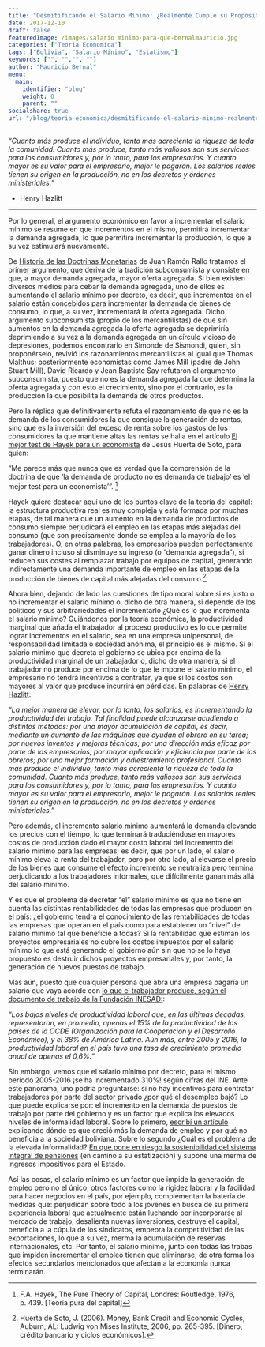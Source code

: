 ```yaml
---
title: "Desmitificando el Salario Mínimo: ¿Realmente Cumple su Propósito?"
date: 2017-12-10
draft: false
featuredImage: /images/salario minimo-para-que-bernalmauricio.jpg
categories: ["Teoria Economica"]
tags: ["Bolivia", "Salario Mínimo", "Estatismo"]
keywords: ["", "","", ""]
author: "Mauricio Bernal"
menu:
  main:
    identifier: "blog"
    weight: 0 
    parent: ""
socialshare: true
url: "/blog/teoria-economica/desmitificando-el-salario-minimo-realmente-cumple-su-proposito/"
---
```


*"Cuanto más produce el individuo, tanto más acrecienta la riqueza de toda la comunidad. Cuanto más produce, tanto más valiosos son sus servicios para los consumidores y, por lo tanto, para los empresarios. Y cuanto mayor es su valor para el empresario, mejor le pagarán. Los salarios reales tienen su origen en la producción, no en los decretos y órdenes ministeriales."* 

- Henry Hazlitt

---


Por lo general, el argumento económico en favor a incrementar el salario mínimo se resume en que incrementos en el mismo, permitirá incrementar la demanda agregada, lo que permitirá incrementar la producción, lo que a su vez estimulará nuevamente.

De [Historia de las Doctrinas Monetarias](https://archive.org/details/JuanRamnRalloHistoriaDeLasDoctrinasMonetarias/page/n46) de Juan Ramón Rallo tratamos el primer argumento, que deriva de la tradición subconsumista y consiste en que, a mayor demanda agregada, mayor oferta agregada. Si bien existen diversos medios para cebar la demanda agregada, uno de ellos es aumentando el salario mínimo por decreto, es decir, que incrementos en el salario están concebidos para incrementar la demanda de bienes de consumo, lo que, a su vez, incrementará la oferta agregada. Dicho argumento subconsumista (propio de los mercantilistas) de que sin aumentos en la demanda agregada la oferta agregada se deprimiría deprimiendo a su vez a la demanda agregada en un círculo vicioso de depresiones, podemos encontrarlo en Simonde de Sismondi, quien, sin proponérselo, revivió los razonamientos mercantilistas al igual que Thomas Malthus; posteriormente economistas como James Mill (padre de John Stuart Mill), David Ricardo y Jean Baptiste Say refutaron el argumento subconsumista, puesto que no es la demanda agregada la que determina la oferta agregada y con esto el crecimiento, sino por el contrario, es la producción la que posibilita la demanda de otros productos.

Pero la réplica que definitivamente refuta el razonamiento de que no es la demanda de los consumidores la que consigue la generación de rentas, sino que es la inversión del exceso de renta sobre los gastos de los consumidores la que mantiene altas las rentas  se halla en el artículo [El mejor test de Hayek para un economista](https://mises.org/es/wire/el-mejor-test-de-hayek-para-un-buen-economista) de Jesús Huerta de Soto, para quien:

“Me parece más que nunca que es verdad que la comprensión de la doctrina de que ‘la demanda de producto no es demanda de trabajo’ es ‘el mejor test para un economista’”. [^1]

Hayek quiere destacar aquí uno de los puntos clave de la teoría del capital: la estructura productiva real es muy compleja y está formada por muchas etapas, de tal manera que un aumento en la demanda de productos de consumo siempre perjudicará el empleo en las etapas más alejadas del consumo (que son precisamente donde se emplea a la mayoría de los trabajadores). O, en otras palabras, los empresarios pueden perfectamente ganar dinero incluso si disminuye su ingreso (o “demanda agregada”), si reducen sus costes al remplazar trabajo por equipos de capital, generando indirectamente una demanda importante de empleo en las etapas de la producción de bienes de capital más alejadas del consumo.[^2]

Ahora bien, dejando de lado las cuestiones de tipo moral sobre si es justo o no incrementar el salario mínimo o, dicho de otra manera, si depende de los políticos y sus arbitrariedades el incrementarlo ¿Qué es lo que incrementa el salario mínimo? Guiándonos por la teoría económica, la productividad marginal que añada el trabajador al proceso productivo es lo que permite lograr incrementos en el salario, sea en una empresa unipersonal, de responsabilidad limitada o sociedad anónima, el principio es el mismo. Si el salario mínimo que decreta el gobierno se ubica por encima de la productividad marginal de un trabajador o, dicho de otra manera, si el trabajador no produce por encima de lo que le impone el salario mínimo, el empresario no tendrá incentivos a contratar, ya que si los costos son mayores al valor que produce incurrirá en pérdidas. En palabras de [Henry Hazlitt](https://www.liberalismo.org/articulo/161/114/leyes/salario/minimo/):

*"La mejor manera de elevar, por lo tanto, los salarios, es incrementando la productividad del trabajo. Tal finalidad puede alcanzarse acudiendo a distintos métodos: por una mayor acumulación de capital, es decir, mediante un aumento de las máquinas que ayudan al obrero en su tarea; por nuevos inventos y mejoras técnicas; por una dirección más eficaz por parte de los empresarios; por mayor aplicación y eficiencia por parte de los obreros; por una mejor formación y adiestramiento profesional. Cuanto más produce el individuo, tanto más acrecienta la riqueza de toda la comunidad. Cuanto más produce, tanto más valiosos son sus servicios para los consumidores y, por lo tanto, para los empresarios. Y cuanto mayor es su valor para el empresario, mejor le pagarán. Los salarios reales tienen su origen en la producción, no en los decretos y órdenes ministeriales."*

Pero además, el incremento salario mínimo aumentará la demanda elevando los precios con el tiempo, lo que terminará traduciéndose en mayores costos de producción dado el mayor costo laboral del incremento del salario mínimo para las empresas; es decir, que por un lado, el salario mínimo eleva la renta del trabajador, pero por otro lado, al elevarse el precio de los bienes que consume el efecto incremento se neutraliza pero termina perjudicando a los trabajadores informales, que difícilmente ganan más allá del salario mínimo.

Y es que el problema de decretar “el” salario mínimo es que no tiene en cuenta las distintas rentabilidades de todas las empresas que producen en el país: ¿el gobierno tendrá el conocimiento de las rentabilidades de todas las empresas que operan en el país como para establecer un “nivel” de salario mínimo tal que beneficie a todas? Si la rentabilidad que estiman los proyectos empresariales no cubre los costos impuestos por el salario mínimo lo que está generando el gobierno aún sin que no se lo haya propuesto es destruir dichos proyectos empresariales y, por tanto, la generación de nuevos puestos de trabajo.

Más aún, puesto que cualquier persona que abra una empresa pagaría un salario que vaya acorde con [lo que el trabajador produce, según el documento de trabajo de la Fundación INESAD:](https://www.inesad.edu.bo/2018/08/08/boletin-4-el-circulo-vicioso-entre-elevada-informalidad-y-baja-productividad-en-bolivia/):

*"Los bajos niveles de productividad laboral que, en las últimas décadas, representaron, en promedio, apenas el 15% de la productividad de los países de la OCDE (Organización para la Cooperación y el Desarrollo Económico), y el 38% de América Latina. Aún más, entre 2005 y 2016, la productividad laboral en el país tuvo una tasa de crecimiento promedio anual de apenas el 0,6%."*

Sin embargo, vemos que el salario mínimo por decreto, para el mismo periodo 2005-2016 ¡se ha incrementado 310%! según cifras del INE. Ante este panorama, uno podría preguntarse: si no hay incentivos para contratar trabajadores por parte del sector privado ¿por qué el desempleo bajó? Lo que puede explicarse por: el incremento en la demanda de puestos de trabajo por parte del gobierno y es un factor que explica los elevados niveles de informalidad laboral. Sobre lo primero, [escribí un artículo](https://bernalmauricio.com/blog/an%C3%A1lisis-econ%C3%B3mico/recortando-gastos-equilibrando-cuentas-un-llamado-a-la-responsabilidad-fiscal/) explicando dónde es que creció más la demanda de empleo y por qué no beneficia a la sociedad boliviana. Sobre lo segundo ¿Cuál es el problema de la elevada informalidad? [En que pone en riesgo la sostenibilidad del sistema integral de pensiones](https://fundacion-milenio.org/coy-398-jubilacion-costos-fiscales-y-sostenibilidad/) (en camino a su estatización) y supone una merma de ingresos impositivos para el Estado.

Así las cosas, el salario mínimo es un factor que impide la generación de empleo pero no el único, otros factores como la rigidez laboral y la facilidad para hacer negocios en el país, por ejemplo, complementan la batería de medidas que: perjudican sobre todo a los jóvenes en busca de su primera experiencia laboral que actualmente están luchando por incorporarse al mercado de trabajo, desalienta nuevas inversiones, destruye el capital, beneficia a la cúpula de los sindicatos, empeora la competitividad de las exportaciones, lo que a su vez, merma la acumulación de reservas internacionales, etc. Por tanto, el salario mínimo, junto con todas las trabas que impiden incrementar el empleo tienen que eliminarse, de otra forma los efectos secundarios mencionados que afectan a la economía nunca terminarán.


[^1]: F.A. Hayek, The Pure Theory of Capital, Londres: Routledge, 1976, p. 439. [Teoría pura del capital]

[^2]: Huerta de Soto, J. (2006). Money, Bank Credit and Economic Cycles, Auburn, AL: Ludwig von Mises Institute, 2006, pp. 265-395. [Dinero, crédito bancario y ciclos económicos].